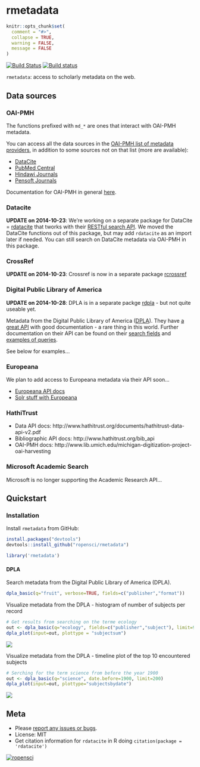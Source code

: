 rmetadata
=========

```r
knitr::opts_chunk$set(
  comment = "#>", 
  collapse = TRUE,
  warning = FALSE, 
  message = FALSE
)
```

[![Build Status](https://api.travis-ci.org/ropensci/rmetadata.png)](https://travis-ci.org/ropensci/rmetadata)
[![Build status](https://ci.appveyor.com/api/projects/status/yrkc171a9yue73t6?svg=true)](https://ci.appveyor.com/project/sckott/rmetadata)

`rmetadata`: access to scholarly metadata on the web.

## Data sources

### OAI-PMH

The functions prefixed with `md_*` are ones that interact with OAI-PMH metadata.

You can access all the data sources in the [OAI-PMH list of metadata providers](http://www.openarchives.org/Register/BrowseSites), in addition to some sources not on that list (more are available):

+ [DataCite](http://datacite.org/)
+ [PubMed Central](http://www.ncbi.nlm.nih.gov/pmc/)
+ [Hindawi Journals](http://www.hindawi.com/journals/)
+ [Pensoft Journals](http://www.pensoft.net/index.php)

Documentation for OAI-PMH in general [here](http://www.openarchives.org/OAI/openarchivesprotocol.html).

### Datacite

**UPDATE on 2014-10-23**: We're working on a separate package for DataCite = [rdatacite](https://github.com/ropensci/rdatacite) that tworks with their [RESTful search API](http://search.datacite.org/help.html). We moved the DataCite functions out of this package, but may add `rdatacite` as an import later if needed. You can still search on DataCite metadata via OAI-PMH in this package.

### CrossRef

**UPDATE on 2014-10-23**: Crossref is now in a separate package [rcrossref](https://github.com/ropensci/rcrossref)

### Digital Public Library of America

**UPDATE on 2014-10-28**: DPLA is in a separate packge [rdpla](https://github.com/ropensci/rdpla) - but not quite useable yet.

Metadata from the Digital Public Library of America ([DPLA](http://dp.la/)). They have [a great API](https://github.com/dpla/platform) with good documentation - a rare thing in this world. Further documentation on their API can be found on their [search fields](http://dp.la/info/developers/codex/responses/field-reference/) and [examples of queries](http://dp.la/info/developers/codex/requests/).

See below for examples...

### Europeana

We plan to add access to Europeana metadata via their API soon...

* [Europeana API docs](http://labs.europeana.eu/api/)
* [Solr stuff with Europeana](http://kirunews.blog.hu/2014/02/13/solr_query_facets_in_europeana)

### HathiTrust

* Data API docs: http://www.hathitrust.org/documents/hathitrust-data-api-v2.pdf
* Bibliographic API docs: http://www.hathitrust.org/bib_api
* OAI-PMH docs: http://www.lib.umich.edu/michigan-digitization-project-oai-harvesting

### Microsoft Academic Search

Microsoft is no longer supporting the Academic Research API...

<!-- Get your Microsoft Academic Search API key [here](http://academic.research.microsoft.com/About/Help.htm#4). Put your API key in your .Rprofile file using exactly this: `options(MicAcaRes = "YOURAPIKEY")`. See [here](http://academic.research.microsoft.com/about/Microsoft%20Academic%20Search%20API%20User%20Manual.pdf) for API docs. Things to note:

+ The service, application, tool, website, or a feature in a product that you build can be for non-commercial use only or must be available in free version of the product.
+ All their APIs come with the standard 200 queries per minute.
+ Each API call returns only 100 items per call.
+ You can not use the API to crawl the entire corpus. -->

## Quickstart

### Installation

Install `rmetadata` from GitHub:

```r
install.packages("devtools")
devtools::install_github("ropensci/rmetadata")
```

```r
library('rmetadata')
```

#### DPLA 

Search metadata from the Digital Public Library of America (DPLA).

```r
dpla_basic(q="fruit", verbose=TRUE, fields=c("publisher","format"))
```

Visualize metadata from the DPLA - histogram of number of subjects per record

```r
# Get results from searching on the terme ecology
out <- dpla_basic(q="ecology", fields=c("publisher","subject"), limit=90)
dpla_plot(input=out, plottype = "subjectsum")
```

![](inst/img/dpla_subjects_barplot.png)

Visualize metadata from the DPLA - timeline plot of the top 10 encountered subjects

```r
# Serching for the term science from before the year 1900
out <- dpla_basic(q="science", date.before=1900, limit=200)
dpla_plot(input=out, plottype="subjectsbydate")
```

![](inst/img/dpla_subjects_through_time.png)

## Meta

* Please [report any issues or bugs](https://github.com/ropensci/rdatacite/issues).
* License: MIT
* Get citation information for `rdatacite` in R doing `citation(package = 'rdatacite')`

[![ropensci](http://ropensci.org/public_images/github_footer.png)](http://ropensci.org)
